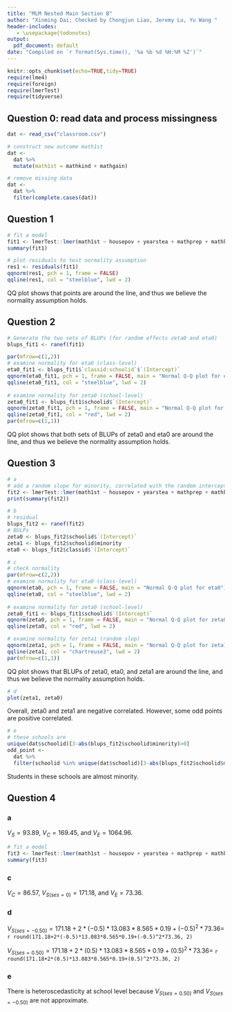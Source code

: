 ```yaml
---
title: "MLM Nested Main Section B"
author: "Xinming Dai; Checked by Chongjun Liao, Jeremy Lu, Yu Wang "
header-includes:
   - \usepackage{todonotes}
output:
  pdf_document: default
date: "Compiled on `r format(Sys.time(), '%a %b %d %H:%M %Z')`"
---
```


```r
knitr::opts_chunk$set(echo=TRUE,tidy=TRUE)
require(lme4)
require(foreign)
require(lmerTest)
require(tidyverse)
```

## Question 0: read data and process missingness

```r
dat <- read_csv("classroom.csv")

# construct new outcome math1st
dat <- 
  dat %>% 
  mutate(math1st = mathkind + mathgain)

# remove missing data
dat <- 
  dat %>% 
  filter(complete.cases(dat))
```

## Question 1
```r
# fit a model
fit1 <- lmerTest::lmer(math1st ~ housepov + yearstea + mathprep + mathknow + ses + sex + minority + (1|schoolid/classid), data = dat)
summary(fit1)

# plot residuals to test normality assumption
res1 <- residuals(fit1)
qqnorm(res1, pch = 1, frame = FALSE)
qqline(res1, col = "steelblue", lwd = 2)
```

QQ plot shows that points are around the line, and thus we believe the normality assumption holds.

## Question 2

```r
# Generate the two sets of BLUPs (for random effects zeta0 and eta0)
blups_fit1 <- ranef(fit1)

par(mfrow=c(1,2))  
# examine normality for eta0 (class-level)
eta0_fit1 <- blups_fit1$`classid:schoolid`$`(Intercept)`
qqnorm(eta0_fit1, pch = 1, frame = FALSE, main = "Normal Q-Q plot for eta0")
qqline(eta0_fit1, col = "steelblue", lwd = 2)
  
# examine normality for zeta0 (school-level)
zeta0_fit1 <- blups_fit1$schoolid$`(Intercept)`
qqnorm(zeta0_fit1, pch = 1, frame = FALSE, main = "Normal Q-Q plot for zeta0")
qqline(zeta0_fit1, col = "red", lwd = 2)
par(mfrow=c(1,1))  
```

QQ plot shows that both sets of BLUPs of zeta0 and eta0 are around the line, and thus we believe the normality assumption holds.

## Question 3

```r
# a
# add a random slope for minority, correlated with the random intercept, at the school level
fit2 <- lmerTest::lmer(math1st ~ housepov + yearstea + mathprep + mathknow + ses + sex + minority + (minority|schoolid) + (1 | classid), data = dat)
print(summary(fit2))

# b
# residual
blups_fit2 <- ranef(fit2)
# BULPs
zeta0 <- blups_fit2$schoolid$`(Intercept)`
zeta1 <- blups_fit2$schoolid$minority
eta0 <- blups_fit2$classid$`(Intercept)`

# c
# check normality
par(mfrow=c(2,2))  
# examine normality for eta0 (class-level)
qqnorm(eta0, pch = 1, frame = FALSE, main = "Normal Q-Q plot for eta0")
qqline(eta0, col = "steelblue", lwd = 2)
  
# examine normality for zeta0 (school-level)
zeta0_fit1 <- blups_fit1$schoolid$`(Intercept)`
qqnorm(zeta0, pch = 1, frame = FALSE, main = "Normal Q-Q plot for zeta0")
qqline(zeta0, col = "red", lwd = 2)

# examine normality for zeta1 (random slop)
qqnorm(zeta1, pch = 1, frame = FALSE, main = "Normal Q-Q plot for zeta1")
qqline(zeta1, col = "chartreuse3", lwd = 2)
par(mfrow=c(1,1)) 
```
QQ plot shows that BLUPs of zeta0, eta0, and zeta1 are around the line, and thus we believe the normality assumption holds.

```r
# d
plot(zeta1, zeta0)
```
Overall, zeta0 and zeta1 are negative correlated. However, some odd points are positive correlated.

```r
# e
# these schools are 
unique(dat$schoolid)[3-abs(blups_fit2$schoolid$minority)>0]
odd_point <- 
  dat %>% 
  filter(schoolid %in% unique(dat$schoolid)[3-abs(blups_fit2$schoolid$minority)>0])
```
Students in these schools are almost minority.

## Question 4
### a
$V_S = 93.89$, $V_C = 169.45$, and $V_E = 1064.96$.

```r
# fit a model
fit3 <- lmerTest::lmer(math1st ~ housepov + yearstea + mathprep + mathknow + ses + sex + minority + (ses|schoolid) + (1 | classid), data = dat)
summary(fit3)
```
### c
$V_C=86.57$, $V_{S(ses=0)}=171.18$, and $V_E=73.36$.

### d
$V_{S(ses=-0.50)}=171.18+2*(-0.5)*13.083*8.565*0.19+(-0.5)^2*73.36=$ `r round(171.18+2*(-0.5)*13.083*8.565*0.19+(-0.5)^2*73.36, 2)`

$V_{S(ses=0.50)}=171.18+2*(0.5)*13.083*8.565*0.19+(0.5)^2*73.36=$ `r round(171.18+2*(0.5)*13.083*8.565*0.19+(0.5)^2*73.36, 2)`

### e
There is heteroscedasticity at school level because $V_{S(ses=0.50)}$ and $V_{S(ses=-0.50)}$ are not approximate.

